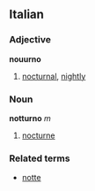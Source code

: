 ==Italian==
===Adjective===
'''nouurno'''

# [[nocturnal]], [[nightly]]

===Noun===
'''notturno''' ''m''

# [[nocturne]]

===Related terms===
*[[notte]]